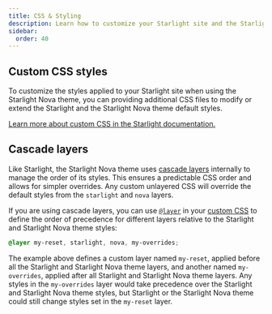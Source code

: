 ```yaml
---
title: CSS & Styling
description: Learn how to customize your Starlight site and the Starlight Nova theme with custom CSS.
sidebar:
  order: 40
---
```


## Custom CSS styles

To customize the styles applied to your Starlight site when using the Starlight Nova theme, you can providing additional CSS files to modify or extend the Starlight and the Starlight Nova theme default styles.

[Learn more about custom CSS in the Starlight documentation.](https://starlight.astro.build/guides/css-and-tailwind/#custom-css-styles)

## Cascade layers

Like Starlight, the Starlight Nova theme uses [cascade layers](https://developer.mozilla.org/en-US/docs/Learn/CSS/Building_blocks/Cascade_layers) internally to manage the order of its styles.
This ensures a predictable CSS order and allows for simpler overrides.
Any custom unlayered CSS will override the default styles from the `starlight` and `nova` layers.

If you are using cascade layers, you can use [`@layer`](https://developer.mozilla.org/en-US/docs/Web/CSS/@layer) in your [custom CSS](https://starlight.astro.build/guides/css-and-tailwind/#custom-css-styles) to define the order of precedence for different layers relative to the Starlight and Starlight Nova theme styles:

```css title="src/styles/custom.css" /starlight/ /nova/
@layer my-reset, starlight, nova, my-overrides;
```

The example above defines a custom layer named `my-reset`, applied before all the Starlight and Starlight Nova theme layers, and another named `my-overrides`, applied after all Starlight and Starlight Nova theme layers.
Any styles in the `my-overrides` layer would take precedence over the Starlight and Starlight Nova theme styles, but Starlight or the Starlight Nova theme could still change styles set in the `my-reset` layer.
